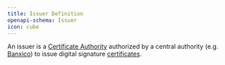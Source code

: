 ```yaml
---
title: Issuer Definition
openapi-schema: Issuer
icon: cube
---
```


An issuer is a [Certificate Authority](https://en.wikipedia.org/wiki/Certificate_authority) authorized by a central authority (e.g. [Banxico](https://banxico.org.mx/)) to issue digital signature [certificates](/rest/certificate/definition).
